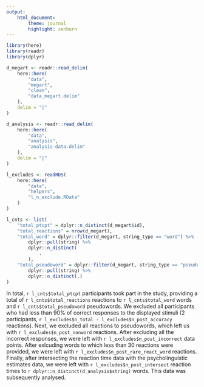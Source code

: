 ```yaml
---
output:
    html_document:
        theme: journal
        highlight: zenburn
---
```


```r
library(here)
library(readr)
library(dplyr)

d_megart <- readr::read_delim(
    here::here(
        "data",
        "megart",
        "clean",
        "data_megart.delim"
    ),
    delim = "|"
)

d_analysis <- readr::read_delim(
    here::here(
        "data",
        "analysis",
        "analysis-data.delim"
    ),
    delim = "|"
)

l_excludes <- readRDS(
    here::here(
        "data",
        "helpers",
        "l_n_exclude.RData"
    )
)
```

```r
l_cnts <- list(
    "total_ptcpt" = dplyr::n_distinct(d_megart$id),
    "total_reactions" = nrow(d_megart),
    "total_word" = dplyr::filter(d_megart, string_type == "word") %>%
        dplyr::pull(string) %>%
        dplyr::n_distinct(
            .
        ),
    "total_pseudoword" = dplyr::filter(d_megart, string_type == "pseudoword") %>%
        dplyr::pull(string) %>%
        dplyr::n_distinct(.)
)
```

In total, `r l_cnts$total_ptcpt` participants took part in the study,
providing a total of `r l_cnts$total_reactions` reactions to
`r l_cnts$total_word` words and `r l_cnts$total_pseudoword` pseudowords.
We excluded all participants who had less than 90% of correct responses
to the displayed stimuli (2 participants,
`r l_excludes$n_total - l_excludes$n_post_accuracy` reactions).
Next, we excluded all reactions to pseudowords, which left us with 
`r l_excludes$n_post_nonword` reactions. After excluding all the incorrect
responses, we were left with `r l_excludes$n_post_incorrect` data points.
After exlcuding words to which less than 30 reactions were provided, we were
left with `r l_excludes$n_post_rare_react_word` reactions. Finally, after
intersecting the reaction time data with the psycholinguistic estimates data,
we were left with `r l_excludes$n_post_intersect` reaction times to
`r dplyr::n_distinct(d_analysis$string)` words. This data was subsequently
analysed.

